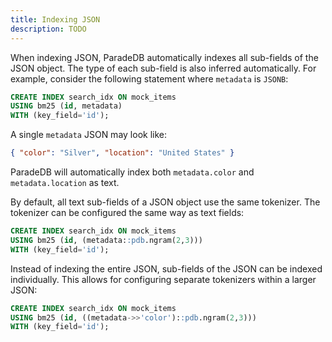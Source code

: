 ```yaml
---
title: Indexing JSON
description: TODO
---
```


When indexing JSON, ParadeDB automatically indexes all sub-fields of the JSON object. The type of each sub-field is also inferred automatically.
For example, consider the following statement where `metadata` is `JSONB`:

```sql
CREATE INDEX search_idx ON mock_items
USING bm25 (id, metadata)
WITH (key_field='id');
```

A single `metadata` JSON may look like:

```json
{ "color": "Silver", "location": "United States" }
```

ParadeDB will automatically index both `metadata.color` and `metadata.location` as text.

By default, all text sub-fields of a JSON object use the same tokenizer. The tokenizer can be configured the same way as text fields:

```sql
CREATE INDEX search_idx ON mock_items
USING bm25 (id, (metadata::pdb.ngram(2,3)))
WITH (key_field='id');
```

Instead of indexing the entire JSON, sub-fields of the JSON can be indexed individually. This allows for configuring separate tokenizers
within a larger JSON:

```sql
CREATE INDEX search_idx ON mock_items
USING bm25 (id, ((metadata->>'color')::pdb.ngram(2,3)))
WITH (key_field='id');
```
